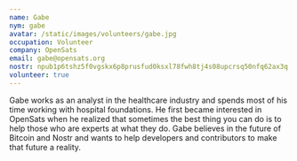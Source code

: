 ```yaml
---
name: Gabe
nym: gabe
avatar: /static/images/volunteers/gabe.jpg
occupation: Volunteer
company: OpenSats
email: gabe@opensats.org
nostr: npub1p6tshz5f0vgskx6p8prusfud0ksxl78fwh8tj4s08upcrsq50nfq62ax3q
volunteer: true
---
```


Gabe works as an analyst in the healthcare industry and spends most of his time
working with hospital foundations. He first became interested in OpenSats when
he realized that sometimes the best thing you can do is to help those who are
experts at what they do. Gabe believes in the future of Bitcoin and Nostr and
wants to help developers and contributors to make that future a reality.